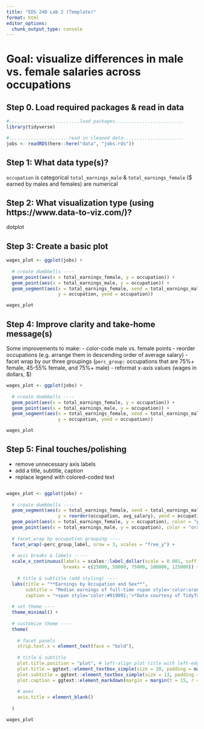 ```yaml
---
title: "EDS 240 Lab 2 (Template)"
format: html
editor_options: 
  chunk_output_type: console
---
```


# **Goal:** visualize differences in male vs. female salaries across occupations

## Step 0. Load required packages & read in data
```r
#..........................load packages.........................
library(tidyverse)

#......................read in cleaned data......................
jobs <- readRDS(here::here("data", "jobs.rds"))
```

## **Step 1:** What data type(s)?

`occupation` is categorical
`total_earnings_male` & `total_earnings_female` ($ earned by males and females) are numerical

## **Step 2:** What visualization type (using https://www.data-to-viz.com/)?

dotplot

## **Step 3:** Create a basic plot

```r
wages_plot <- ggplot(jobs) +
  
  # create dumbbells ----
  geom_point(aes(x = total_earnings_female, y = occupation)) +
  geom_point(aes(x = total_earnings_male, y = occupation)) +
  geom_segment(aes(x = total_earnings_female, xend = total_earnings_male,
                   y = occupation, yend = occupation))

wages_plot
```

## **Step 4:** Improve clarity and take-home message(s)

Some improvements to make: 
- color-code male vs. female points
- reorder occupations (e.g. arrange them in descending order of average salary)
- facet wrap by our three groupings (`perc_group:` occupations that are 75%+ female, 45-55% female, and 75%+ male)
- reformat x-axis values (wages in dollars, $)

```r
wages_plot <- ggplot(jobs) +
  
  # create dumbbells ----
  geom_point(aes(x = total_earnings_female, y = occupation)) +
  geom_point(aes(x = total_earnings_male, y = occupation)) +
  geom_segment(aes(x = total_earnings_female, xend = total_earnings_male,
                   y = occupation, yend = occupation))

wages_plot
```

## **Step 5:** Final touches/polishing

- remove unnecessary axis labels
- add a title, subtitle, caption
- replace legend with colored-coded text 

```r

```

































```r
wages_plot <- ggplot(jobs) +
  
  # create dumbbells ----
  geom_segment(aes(x = total_earnings_female, xend = total_earnings_male,
                   y = reorder(occupation, avg_salary), yend = occupation)) +
  geom_point(aes(x = total_earnings_female, y = occupation), color = "purple", size = 2.5) +
  geom_point(aes(x = total_earnings_male, y = occupation), color = "orange", size = 2.5) +
  
  # facet_wrap by occupation grouping ----
  facet_wrap(~perc_group_label, nrow = 3, scales = "free_y") + 
  
  # axis breaks & labels -----
  scale_x_continuous(labels = scales::label_dollar(scale = 0.001, suffix = "k"),
                     breaks = c(25000, 50000, 75000, 100000, 125000)) + 
  
    # title & subtitle (add styling) ----
  labs(title = "**Earnings by Occupation and Sex**",
       subtitle = "Median earnings of full-time <span style='color:orange;'>**male**</span> versus <span style='color:purple;'>**female**</span> workers by occupation in 2016",
       caption = "<span style='color:#919092;'>*Data courtesy of TidyTuesday (March 5, 2019)*</span>") +
  
  # set theme ----
  theme_minimal() +
  
  # customize theme ----
  theme(
  
    # facet panels 
    strip.text.x = element_text(face = "bold"),
  
    # title & subtitle 
    plot.title.position = "plot", # left-align plot title with left-edge of plot, not y-axis (see: https://github.com/tidyverse/ggplot2/issues/3252)
    plot.title = ggtext::element_textbox_simple(size = 20, padding = margin(t = 0, r = 0, b = 10, l = 0)), # enables markdown text & creates textbox
    plot.subtitle = ggtext::element_textbox_simple(size = 13, padding = margin(t = 0, r = 0, b = 10, l = 0)), # enable markdown text & creates textbox
    plot.caption = ggtext::element_markdown(margin = margin(t = 15, r = 0, b = 0, l = 0)), # enable markdown text 
  
    # axes 
    axis.title = element_blank()
  
  )

wages_plot
```

